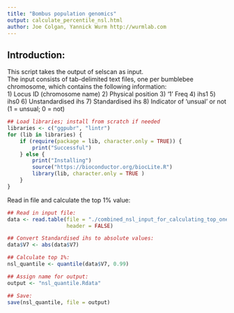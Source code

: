 ```yaml
---
title: "Bombus population genomics"
output: calculate_percentile_nsl.html
author: Joe Colgan, Yannick Wurm http://wurmlab.com
---
```


## Introduction:  
This script takes the output of selscan as input.  
The input consists of tab-delimited text files, one per bumblebee chromosome, which contains the following information:  
1) Locus ID (chromosome name)
2) Physical position
3) '1' Freq
4) ihs1
5) ihs0
6) Unstandardised ihs
7) Standardised ihs
8) Indicator of 'unsual' or not (1 = unsual; 0 = not)

```r
## Load libraries; install from scratch if needed
libraries <- c("ggpubr", "lintr")
for (lib in libraries) {
    if (require(package = lib, character.only = TRUE)) {
        print("Successful")
    } else {
        print("Installing")
        source("https://bioconductor.org/biocLite.R")
        library(lib, character.only = TRUE )
    }
}
```
Read in file and calculate the top 1% value:

```r
## Read in input file:
data <- read.table(file = "./combined_nsl_input_for_calculating_top_one.txt",
                   header = FALSE)

## Convert Standardised ihs to absolute values:
data$V7 <- abs(data$V7)

## Calculate top 1%:
nsl_quantile <- quantile(data$V7, 0.99)

## Assign name for output:
output <- "nsl_quantile.Rdata"

## Save:
save(nsl_quantile, file = output)
```
